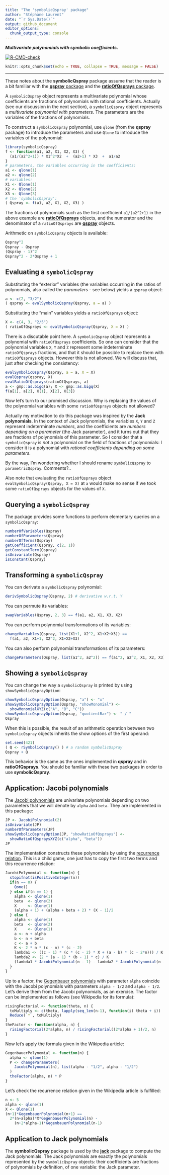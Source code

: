 ```yaml
---
title: "The 'symbolicQspray' package"
author: "Stéphane Laurent"
date: "`r Sys.Date()`"
output: github_document
editor_options: 
  chunk_output_type: console
---
```


***Multivariate polynomials with symbolic coefficients.*** 

<!-- badges: start -->
[![R-CMD-check](https://github.com/stla/symbolicQspray/actions/workflows/R-CMD-check.yaml/badge.svg)](https://github.com/stla/symbolicQspray/actions/workflows/R-CMD-check.yaml)
<!-- badges: end -->

```r
knitr::opts_chunk$set(echo = TRUE, collapse = TRUE, message = FALSE)
```

___

These notes about the **symbolicQspray** package assume that the reader is a 
bit familiar with the [**qspray** package](https://github.com/stla/qspray) 
and the [**ratioOfQsprays** package](https://github.com/stla/ratioOfQsprays).

A `symbolicQspray` object represents a multivariate polynomial whose 
coefficients are fractions of polynomials with rational coefficients. 
Actually (see our discussion in the next section), a `symbolicQspray` object 
represents a *multivariate polynomial with parameters*. The parameters are 
the variables of the fractions of polynomials.

To construct a `symbolicQspray` polynomial, use `qlone` (from the **qspray** 
package) to introduce the parameters and use `Qlone` to introduce the variables 
of the polynomial:

```r
library(symbolicQspray)
f <- function(a1, a2, X1, X2, X3) {
  (a1/(a2^2+1)) * X1^2*X2  +  (a2+1) * X3  +  a1/a2
}
# parameters, the variables occurring in the coefficients:
a1 <- qlone(1)
a2 <- qlone(2)
# variables:
X1 <- Qlone(1)
X2 <- Qlone(2)
X3 <- Qlone(3)
# the 'symbolicQspray':
( Qspray <- f(a1, a2, X1, X2, X3) )
```

The fractions of polynomials such as the first coefficient `a1/(a2^2+1)` 
in the above example are 
[**ratioOfQsprays**](https://github.com/stla/ratioOfQsprays) objects, 
and the numerator and the denominator of a `ratioOfQsprays` are 
[**qspray**](https://github.com/stla/qspray) objects.

Arithmetic on `symbolicQspray` objects is available:

```r
Qspray^2
Qspray - Qspray
(Qspray - 1)^2
Qspray^2 - 2*Qspray + 1
```


## Evaluating a `symbolicQspray`

Substituting the "exterior" variables (the variables occurring in the ratios of 
polynomials, also called the *parameters* - see below) yields a `qspray` object:

```r
a <- c(2, "3/2")
( qspray <- evalSymbolicQspray(Qspray, a = a) )
```

Substituting the "main" variables yields a `ratioOfQsprays` object:

```r
X <- c(4, 3, "2/5")
( ratioOfQsprays <- evalSymbolicQspray(Qspray, X = X) )
```

There is a discutable point here. A `symbolicQspray` object represents a 
polynomial with `ratioOfQsprays` coefficients. So one can consider 
that the polynomial variables `X`, `Y` and `Z` represent some indeterminate
`ratioOfQsprays` fractions, and that it should be possible to replace them 
with `ratioOfQsprays` objects. However this is not allowed.
We will discuss that, just after checking the consistency:

```r
evalSymbolicQspray(Qspray, a = a, X = X)
evalQspray(qspray, X)
evalRatioOfQsprays(ratioOfQsprays, a)
a <- gmp::as.bigq(a); X <- gmp::as.bigq(X)
f(a[1], a[2], X[1], X[2], X[3])
```

Now let's turn to our promised discussion. Why is replacing the values of the 
polynomial variables with some `ratioOfQsprays` objects not allowed?

Actually my motivation to do this package was inspired by the 
**Jack polynomials**. In the context of Jack polynomials, the variables 
`X`, `Y` and `Z` represent indeterminate *numbers*, and the coefficients 
are *numbers depending on a parameter* (the Jack parameter), and it turns out 
that they are fractions of polynomials of this parameter. 
So I consider that a `symbolicQspray` is *not* a polynomial on the field 
of fractions of polynomials: I consider it is a polynomial with 
*rational coefficients depending on some parameters*. 

By the way, I'm wondering whether I should rename `symbolicQspray` to 
`parametricQspray`. Comments?..

Also note that evaluating the `ratioOfQsprays` object 
`evalSymbolicQspray(Qspray, X = X)` at `a` would make no sense if we took 
some `ratioOfQsprays` objects for the values of `X`.


## Querying a `symbolicQspray` 

The package provides some functions to perform elementary queries on a 
`symbolicQspray`:

```r
numberOfVariables(Qspray)
numberOfParameters(Qspray)
numberOfTerms(Qspray)
getCoefficient(Qspray, c(2, 1))
getConstantTerm(Qspray)
isUnivariate(Qspray)
isConstant(Qspray)
```

## Transforming a `symbolicQspray`

You can derivate a `symbolicQspray` polynomial:

```r
derivSymbolicQspray(Qspray, 2) # derivative w.r.t. Y
```

You can permute its variables:

```r
swapVariables(Qspray, 2, 3) == f(a1, a2, X1, X3, X2)
```

You can perform polynomial transformations of its variables:

```r
changeVariables(Qspray, list(X1+1, X2^2, X1+X2+X3)) == 
  f(a1, a2, X1+1, X2^2, X1+X2+X3)
```

You can also perform polynomial transformations of its parameters:

```r
changeParameters(Qspray, list(a1^2, a2^2)) == f(a1^2, a2^2, X1, X2, X3)
```


## Showing a `symbolicQspray` 

You can change the way a `symbolicQspray` is printed by using 
`showSymbolicQsprayOption`:

```r
showSymbolicQsprayOption(Qspray, "a") <- "x"
showSymbolicQsprayOption(Qspray, "showMonomial") <- 
  showMonomialXYZ(c("A", "B", "C"))
showSymbolicQsprayOption(Qspray, "quotientBar") <- " / "
Qspray
```

When this is possible, the result of an arithmetic operation between two 
`symbolicQspray` objects inherits the show options of the first operand:

```r
set.seed(421)
( Q <- rSymbolicQspray() ) # a random symbolicQspray
Qspray + Q
```

This behavior is the same as the ones implemented in **qspray** and in 
**ratioOfQsprays**. You should be familiar with these two packages in order 
to use **symbolicQspray**. 


## Application: Jacobi polynomials

The [Jacobi polynomials](https://en.wikipedia.org/wiki/Jacobi_polynomials) 
are univariate polynomials depending on two parameters that we will denote by
`alpha` and `beta`. They are implemented in this package:

```r
JP <- JacobiPolynomial(2)
isUnivariate(JP)
numberOfParameters(JP)
showSymbolicQsprayOption(JP, "showRatioOfQsprays") <-
  showRatioOfQspraysXYZ(c("alpha", "beta"))
JP
```

The implementation constructs these polynomials by using the 
[recurrence relation](https://en.wikipedia.org/wiki/Jacobi_polynomials#Recurrence_relations).
This is a child game, one just has to copy the first two terms and this 
recurrence relation:

```r
JacobiPolynomial <- function(n) {
  stopifnot(isPositiveInteger(n))
  if(n == 0) {
    Qone()
  } else if(n == 1) {
    alpha <- qlone(1)
    beta  <- qlone(2)
    X     <- Qlone(1)
    (alpha + 1) + (alpha + beta + 2) * (X - 1)/2
  } else {
    alpha <- qlone(1)
    beta  <- qlone(2)
    X     <- Qlone(1)
    a <- n + alpha
    b <- n + beta
    c <- a + b
    K <- 2 * n * (c - n) * (c - 2)
    lambda1 <- ((c - 1) * (c * (c - 2) * X + (a - b) * (c - 2*n))) / K
    lambda2 <- (2 * (a - 1) * (b - 1) * c) / K
    (lambda1 * JacobiPolynomial(n - 1) - lambda2 * JacobiPolynomial(n - 2))
  }
}
```

Up to a factor, the 
[Gegenbauer polynomials](https://en.wikipedia.org/wiki/Gegenbauer_polynomials)
with parameter `alpha` coincide with the Jacobi polynomials with parameters 
`alpha - 1/2` and `alpha - 1/2`. Let's derive them from the Jacobi polynomials,
as an exercise. The factor can be implemented as follows (see Wikipedia for its 
formula):

```r
risingFactorial <- function(theta, n) {
  toMultiply <- c(theta, lapply(seq_len(n-1), function(i) theta + i))
  Reduce(`*`, toMultiply)
}
theFactor <- function(alpha, n) {
  risingFactorial(2*alpha, n) / risingFactorial((2*alpha + 1)/2, n)
}
```

Now let's apply the formula given in the Wikipedia article:

```r
GegenbauerPolynomial <- function(n) {
  alpha <- qlone(1)
  P <- changeParameters(
    JacobiPolynomial(n), list(alpha - "1/2", alpha - "1/2")
  )
  theFactor(alpha, n) * P
}
```

Let's check the recurrence relation given in the Wikipedia article is fulfilled:

```r
n <- 5
alpha <- qlone(1)
X <- Qlone(1)
(n+1)*GegenbauerPolynomial(n+1) == 
  2*(n+alpha)*X*GegenbauerPolynomial(n) - 
    (n+2*alpha-1)*GegenbauerPolynomial(n-1)
```


## Application to Jack polynomials

The **symbolicQspray** package is used by the 
[**jack**](https://github.com/stla/jackR) package to compute the Jack 
polynomials. The Jack polynomials are exactly the polynomials 
represented by the `symbolicQspray` objects: their coefficients are fractions 
of polynomials by definition, of one variable: the Jack parameter.
